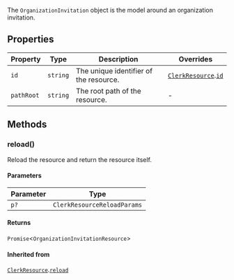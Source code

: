 The `OrganizationInvitation` object is the model around an organization invitation.

## Properties

| Property                         | Type     | Description                            | Overrides                                                           |
| -------------------------------- | -------- | -------------------------------------- | ------------------------------------------------------------------- |
| <a id="id"></a> `id`             | `string` | The unique identifier of the resource. | [`ClerkResource`](clerk-resource.mdx).[`id`](clerk-resource.mdx#id) |
| <a id="pathroot"></a> `pathRoot` | `string` | The root path of the resource.         | -                                                                   |

## Methods

### reload()

Reload the resource and return the resource itself.

#### Parameters

| Parameter | Type                        |
| --------- | --------------------------- |
| `p?`      | `ClerkResourceReloadParams` |

#### Returns

`Promise`\<`OrganizationInvitationResource`\>

#### Inherited from

[`ClerkResource`](clerk-resource.mdx).[`reload`](clerk-resource.mdx#reload)
